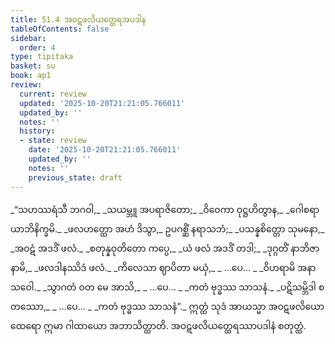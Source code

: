 ```yaml
---
title: 51.4 အဝဋဖလိယတ္ထေရအပဒါန
tableOfContents: false
sidebar:
  order: 4
type: tipitaka
basket: su
book: ap1
review:
  current: review
  updated: '2025-10-20T21:21:05.766011'
  updated_by: ''
  notes: ''
  history:
  - state: review
    date: '2025-10-20T21:21:05.766011'
    updated_by: ''
    notes: ''
    previous_state: draft
---
```



<DynamicBreadcrumb />


<ReviewStatus review={frontmatter.review} showDetails={true} />

<HypothesisAnnotation frontmatter={frontmatter} />

<Division number="57" book="ap1" e="ch" v="20" p="433">

<Paragraph number="6630" type="verses" book="ap1">
_“သဟဿရံသီ ဘဂဝါ,_  
_သယမ္ဘူ အပရာဇိတော;_  
_ဝိဝေကာ ဝုဋ္ဌဟိတွာန,_  
_ဂေါစရာယာဘိနိက္ခမိ._  

</Paragraph>

</Division>
<Division number="58" book="ap1" e="ch" v="20" p="433">

<Paragraph number="6631" type="verses" book="ap1">
_ဖလဟတ္ထော အဟံ ဒိသွာ,_  
ဥပဂစ္ဆိံ နရာသဘံ;_  
_ပသန္နစိတ္တော သုမနော,_  
_အဝဋံ အဒဒိံ ဖလံ._  

</Paragraph>

</Division>
<Division number="59" book="ap1" e="ch" v="20" p="434">

<Paragraph number="6632" type="verses" book="ap1">
_စတုန္နဝုတိတော ကပ္ပေ,_  
_ယံ ဖလံ အဒဒိံ တဒါ;_  
_ဒုဂ္ဂတိံ နာဘိဇာနာမိ,_  
_ဖလဒါနဿိဒံ ဖလံ._  

</Paragraph>

</Division>
<Division number="60" book="ap1" e="ch" v="20" p="434">

<Paragraph number="6633" type="verses" book="ap1">
_ကိလေသာ ဈာပိတာ မယှံ,_  
_ …ပေ… _  
_ဝိဟရာမိ အနာသဝေါ._  

</Paragraph>

</Division>
<Division number="61" book="ap1" e="ch" v="20" p="434">

<Paragraph number="6634" type="verses" book="ap1">
_သွာဂတံ ဝတ မေ အာသိ,_  
_ …ပေ… _  
_ကတံ ဗုဒ္ဓဿ သာသနံ._  

</Paragraph>

</Division>
<Division number="62" book="ap1" e="ch" v="20" p="434">

<Paragraph number="6635" type="verses" book="ap1">
_ပဋိသမ္ဘိဒါ စတဿော,_  
_ …ပေ… _  
_ကတံ ဗုဒ္ဓဿ သာသနံ”._  

</Paragraph>

<Paragraph number="6636" book="ap1">
ဣတ္ထံ သုဒံ အာယသ္မာ အဝဋဖလိယော ထေရော ဣမာ ဂါထာယော အဘာသိတ္ထာတိ.

</Paragraph>
</Division>

<Paragraph number="6637" type="center" book="ap1">
အဝဋဖလိယတ္ထေရဿာပဒါနံ စတုတ္ထံ.
</Paragraph>
